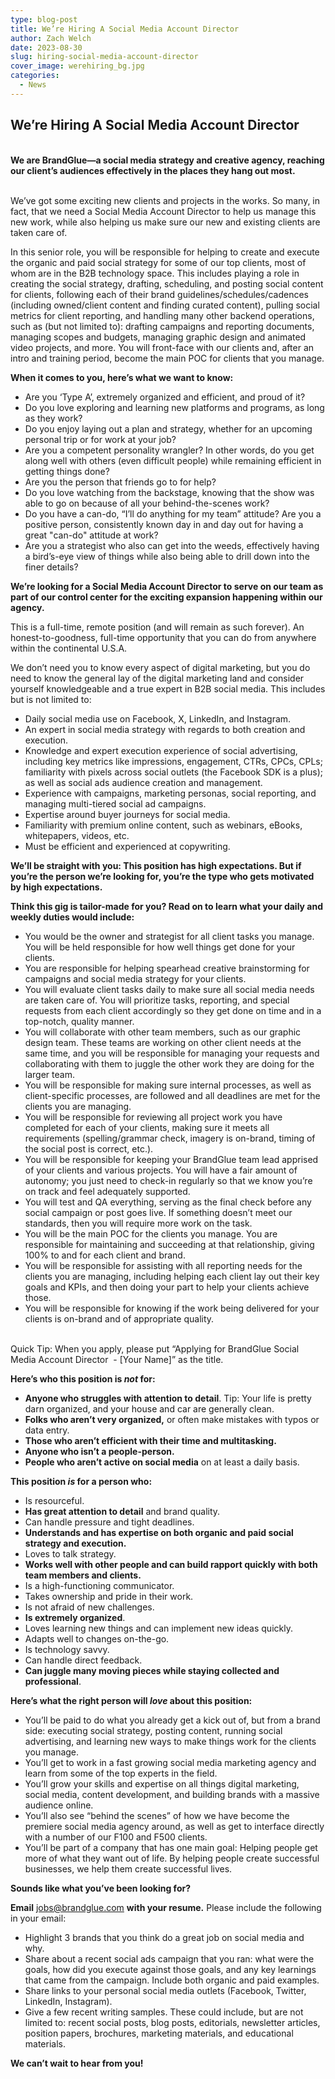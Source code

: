 ```yaml
---
type: blog-post
title: We’re Hiring A Social Media Account Director
author: Zach Welch
date: 2023-08-30
slug: hiring-social-media-account-director
cover_image: werehiring_bg.jpg
categories:
  - News
---
```

## **We’re Hiring A Social Media Account Director**

\
**We are BrandGlue—a social media strategy and creative agency, reaching our client’s audiences effectively in the places they hang out most.**

\
We’ve got some exciting new clients and projects in the works. So many, in fact, that we need a Social Media Account Director to help us manage this new work, while also helping us make sure our new and existing clients are taken care of.

In this senior role, you will be responsible for helping to create and execute the organic and paid social strategy for some of our top clients, most of whom are in the B2B technology space. This includes playing a role in creating the social strategy, drafting, scheduling, and posting social content for clients, following each of their brand guidelines/schedules/cadences (including owned/client content and finding curated content), pulling social metrics for client reporting, and handling many other backend operations, such as (but not limited to): drafting campaigns and reporting documents, managing scopes and budgets, managing graphic design and animated video projects, and more. You will front-face with our clients and, after an intro and training period, become the main POC for clients that you manage.



**When it comes to you, here’s what we want to know:**

* Are you ‘Type A’, extremely organized and efficient, and proud of it?
* Do you love exploring and learning new platforms and programs, as long as they work?
* Do you enjoy laying out a plan and strategy, whether for an upcoming personal trip or for work at your job?
* Are you a competent personality wrangler? In other words, do you get along well with others (even difficult people) while remaining efficient in getting things done?
* Are you the person that friends go to for help?
* Do you love watching from the backstage, knowing that the show was able to go on because of all your behind-the-scenes work?
* Do you have a can-do, “I’ll do anything for my team” attitude? Are you a positive person, consistently known day in and day out for having a great "can-do" attitude at work?
* Are you a strategist who also can get into the weeds, effectively having a bird’s-eye view of things while also being able to drill down into the finer details?



**We’re looking for a Social Media Account Director to serve on our team as part of our control center for the exciting expansion happening within our agency.**

This is a full-time, remote position (and will remain as such forever). An honest-to-goodness, full-time opportunity that you can do from anywhere within the continental U.S.A.



We don’t need you to know every aspect of digital marketing, but you do need to know the general lay of the digital marketing land and consider yourself knowledgeable and a true expert in B2B social media. This includes but is not limited to:



* Daily social media use on Facebook, X, LinkedIn, and Instagram.
* An expert in social media strategy with regards to both creation and execution.
* Knowledge and expert execution experience of social advertising, including key metrics like impressions, engagement, CTRs, CPCs, CPLs; familiarity with pixels across social outlets (the Facebook SDK is a plus); as well as social ads audience creation and management.
* Experience with campaigns, marketing personas, social reporting, and managing multi-tiered social ad campaigns.
* Expertise around buyer journeys for social media.
* Familiarity with premium online content, such as webinars, eBooks, whitepapers, videos, etc.
* Must be efficient and experienced at copywriting.



**We’ll be straight with you: This position has high expectations. But if you’re the person we’re looking for, you’re the type who gets motivated by high expectations.**

**Think this gig is tailor-made for you? Read on to learn what your daily and weekly duties would include:**

* You would be the owner and strategist for all client tasks you manage. You will be held responsible for how well things get done for your clients.
* You are responsible for helping spearhead creative brainstorming for campaigns and social media strategy for your clients.
* You will evaluate client tasks daily to make sure all social media needs are taken care of. You will prioritize tasks, reporting, and special requests from each client accordingly so they get done on time and in a top-notch, quality manner.
* You will collaborate with other team members, such as our graphic design team. These teams are working on other client needs at the same time, and you will be responsible for managing your requests and collaborating with them to juggle the other work they are doing for the larger team.
* You will be responsible for making sure internal processes, as well as client-specific processes, are followed and all deadlines are met for the clients you are managing.
* You will be responsible for reviewing all project work you have completed for each of your clients, making sure it meets all requirements (spelling/grammar check, imagery is on-brand, timing of the social post is correct, etc.).
* You will be responsible for keeping your BrandGlue team lead apprised of your clients and various projects. You will have a fair amount of autonomy; you just need to check-in regularly so that we know you’re on track and feel adequately supported.
* You will test and QA everything, serving as the final check before any social campaign or post goes live. If something doesn’t meet our standards, then you will require more work on the task.
* You will be the main POC for the clients you manage. You are responsible for maintaining and succeeding at that relationship, giving 100% to and for each client and brand.
* You will be responsible for assisting with all reporting needs for the clients you are managing, including helping each client lay out their key goals and KPIs, and then doing your part to help your clients achieve those.
* You will be responsible for knowing if the work being delivered for your clients is on-brand and of appropriate quality.

\
Quick Tip: When you apply, please put “Applying for BrandGlue Social Media Account Director  - \[Your Name]” as the title.

**Here’s who this position is *not* for:**

* **Anyone who struggles with attention to detail**. Tip: Your life is pretty darn organized, and your house and car are generally clean.
* **Folks who aren’t very organized,** or often make mistakes with typos or data entry.
* **Those who aren’t efficient with their time and multitasking.**
* **Anyone who isn’t a people-person.**
* **People who aren’t active on social media** on at least a daily basis.



**This position *is* for a person who:**



* Is resourceful.
* **Has great attention to detail** and brand quality.
* Can handle pressure and tight deadlines.
* **Understands and has expertise on both organic and paid social strategy and execution.**
* Loves to talk strategy.
* **Works well with other people and can build rapport quickly with both team members and clients.**
* Is a high-functioning communicator.
* Takes ownership and pride in their work.
* Is not afraid of new challenges.
* **Is extremely organized**.
* Loves learning new things and can implement new ideas quickly.
* Adapts well to changes on-the-go.
* Is technology savvy.
* Can handle direct feedback.
* **Can juggle many moving pieces while staying collected and professional**.



**Here’s what the right person will *love* about this position:**



* You’ll be paid to do what you already get a kick out of, but from a brand side: executing social strategy, posting content, running social advertising, and learning new ways to make things work for the clients you manage.
* You’ll get to work in a fast growing social media marketing agency and learn from some of the top experts in the field.
* You’ll grow your skills and expertise on all things digital marketing, social media, content development, and building brands with a massive audience online.
* You’ll also see “behind the scenes” of how we have become the premiere social media agency around, as well as get to interface directly with a number of our F100 and F500 clients.
* You’ll be part of a company that has one main goal: Helping people get more of what they want out of life. By helping people create successful businesses, we help them create successful lives.



**Sounds like what you’ve been looking for?**

**Email** jobs@brandglue.com **with your resume.** Please include the following in your email:

* Highlight 3 brands that you think do a great job on social media and why.
* Share about a recent social ads campaign that you ran: what were the goals, how did you execute against those goals, and any key learnings that came from the campaign. Include both organic and paid examples.
* Share links to your personal social media outlets (Facebook, Twitter, LinkedIn, Instagram).
* Give a few recent writing samples. These could include, but are not limited to: recent social posts, blog posts, editorials, newsletter articles, position papers, brochures, marketing materials, and educational materials.



**We can’t wait to hear from you!**